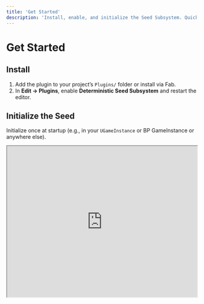 ```yaml
---
title: 'Get Started'
description: 'Install, enable, and initialize the Seed Subsystem. Quick examples in C++ and Blueprint.'
---
```


# Get Started

## Install

1. Add the plugin to your project’s `Plugins/` folder or install via Fab.
2. In **Edit → Plugins**, enable **Deterministic Seed Subsystem** and restart the editor.

## Initialize the Seed

Initialize once at startup (e.g., in your `UGameInstance` or BP GameInstance or anywhere else).

<iframe src="https://blueprintue.com/render/76h_spyp/" scrolling="no" allowfullscreen width="100%" height="400px" />

### C++ example

```cpp
#include "SeedSubsystem.h"

void UMyGameInstance::Init()
{
    Super::Init();
    if (auto* SeedSys = GetSubsystem<USeedSubsystem>())
    {
        // Deterministic run:
        SeedSys->SetGameSeed(20251022);

        // Or create a new seed each session:
        // SeedSys->GenerateRandomSeed();
    }
}
```